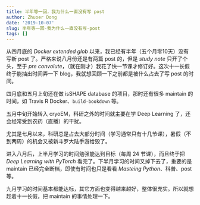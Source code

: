 ```yaml
---
title: 半年等一回，我为什么一直没有写 post
author: Zhuoer Dong
date: '2019-10-07'
slug: 半年等一回-我为什么一直没有写-post
tags: []
---
```


从四月底的 _Docker extended glob_ 以来，我已经有半年（五个月零10天）没有写新 post 了。严格来说八月份还是有两篇 post 的，但是 _study note_ 只开了个头，至于 _pre convolute_，（就在刚才）我花了快一节课才修订好。这次十一长假终于能抽出时间弄一下 blog，我就想回顾一下之前都是被什么占去了写 post 的时间。

四月底和五月上旬还在做 isSHAPE database 的项目，那时还有很多 maintain 的时间，如 Travis R Docker、`build-bookdown` 等。

五月中旬开始转入 cryoEM，科研之外的时间就主要在学 Deep Learning 了，还会经常受到农药（直播）的干扰。

尤其是七月以来，科研总是占去大部分时间（学习通常只有十几节课），暑假（不到两周）的机会又被新斗罗大陆手游给毁了。

进入八月后，上半月学习的时间勉强能达到目标（每周 24 节课），而且终于把 _Deep Learning with PyTorch_ 看完了。下半月学习的时间又掉下去了，重要的是 maintain 已经完全断档，即使有时间也只是看看 _Masteing Python_、科普、post 等。

九月学习的时间基本都能达标，其它方面也变得越来越好，整体很充实。所以就想趁着十一长假，把 maintain 的事情处理一下。



